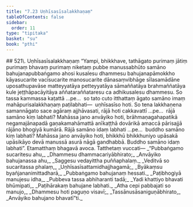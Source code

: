 ```yaml
---
title: "7.23 Uṇhīsasīsalakkhaṇaṃ"
tableOfContents: false
sidebar:
  order: 11
type: "tipitaka"
basket: "su"
book: "pthi"
---
```



<DynamicBreadcrumb />

<Paragraph type="center" book="pthi">
## 521\. Uṇhīsasīsalakkhaṇaṃ
</Paragraph>

<Division number="230" book="pthi">

<Paragraph number="522" book="pthi">
“Yampi, bhikkhave, tathāgato purimaṃ jātiṃ purimaṃ bhavaṃ purimaṃ niketaṃ pubbe manussabhūto samāno bahujanapubbaṅgamo ahosi kusalesu dhammesu bahujanapāmokkho kāyasucarite vacīsucarite manosucarite dānasaṃvibhāge sīlasamādāne uposathupavāse matteyyatāya petteyyatāya sāmaññatāya brahmaññatāya kule jeṭṭhāpacāyitāya aññataraññataresu ca adhikusalesu dhammesu. So tassa kammassa kaṭattā …pe…  so tato cuto itthattaṃ āgato samāno imaṃ mahāpurisalakkhaṇaṃ paṭilabhati—  uṇhīsasīso hoti.
</Paragraph>

<Paragraph number="523" book="pthi">
So tena lakkhaṇena samannāgato sace agāraṃ ajjhāvasati, rājā hoti cakkavattī …pe…  rājā samāno kiṃ labhati? Mahāssa jano anvāyiko hoti, brāhmaṇagahapatikā negamajānapadā gaṇakamahāmattā anīkaṭṭhā dovārikā amaccā pārisajjā rājāno bhogiyā kumārā. Rājā samāno idaṃ labhati …pe…  buddho samāno kiṃ labhati? Mahāssa jano anvāyiko hoti, bhikkhū bhikkhuniyo upāsakā upāsikāyo devā manussā asurā nāgā gandhabbā. Buddho samāno idaṃ labhati”. Etamatthaṃ bhagavā avoca.
</Paragraph>

</Division>
<Division number="231" book="pthi">

<Paragraph number="524" book="pthi">
Tatthetaṃ vuccati—
</Paragraph>

<Paragraph number="525" type="verses" book="pthi">
_“Pubbaṅgamo sucaritesu ahu,_  
_Dhammesu dhammacariyābhirato;_  
_Anvāyiko bahujanassa ahu,_  
_Saggesu vedayittha puññaphalaṃ._  

</Paragraph>

<Paragraph number="526" type="verses" book="pthi">
_Veditvā so sucaritassa phalaṃ,_  
_Uṇhīsasīsattamidhajjhagamā;_  
_Byākaṃsu byañjananimittadharā,_  
_Pubbaṅgamo bahujanaṃ hessati._  

</Paragraph>

<Paragraph number="527" type="verses" book="pthi">
_Paṭibhogiyā manujesu idha,_  
_Pubbeva tassa abhiharanti tadā;_  
_Yadi khattiyo bhavati bhūmipati,_  
_Paṭihārakaṃ bahujane labhati._  

</Paragraph>

<Paragraph number="528" type="verses" book="pthi">
_Atha cepi pabbajati so manujo,_  
_Dhammesu hoti paguṇo visavī;_  
_Tassānusāsaniguṇābhirato,_  
_Anvāyiko bahujano bhavatī”ti._
</Paragraph>
</Division>